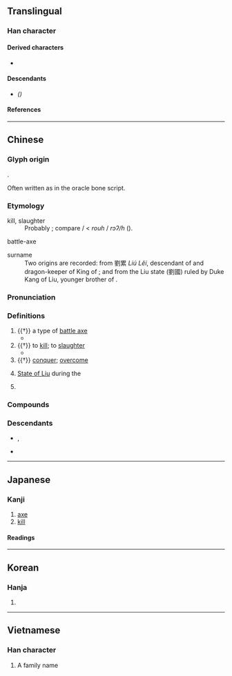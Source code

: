 {{also|刘}}
{{character info}}
==Translingual==

===Han character===
{{Han char|rn=18|rad=刀|as=13|sn=15|four=72100|canj=HCLN|ids=⿰𨥫刂}}

====Derived characters====
* {{l|mul|[[𪝵]], [[嚠]]<!-- 𭇯 (Zhuang character) is not its simplified form -->, [[嬼]], [[𢷶]], [[瀏]]([[浏]]), [[懰]], [[𣞗]], [[𭶣]], [[𨮸]], [[䬟]], [[𩙔]], [[藰]], [[䉧]], [[𢤐]]}}

====Descendants====
* {{l|mul|[[刘]]}} ''({{w|Simplified Chinese}})''

====References====
{{Han ref|kx=0144.390|dkj=02224|dj=0325.160|hdz=10359.040|uh=5289}}

----

==Chinese==
{{zh-forms|s=刘}}
{{zh-wp|zh:劉姓|yue:劉氏|gan:劉姓|cdo:Làu (sáng)|nan:Lâu (sèⁿ)|en:Liu}}

===Glyph origin===
{{Han etym}}
{{Han compound|卯|金|刀|c1=p|c2=s|c3=s|alt3=刂|t2=metal|t3=knife|ls=psc}}.

Often written as {{och-l|卯}} in the oracle bone script.

===Etymology===
;kill, slaughter
:Probably {{der|zh|sit}}; compare {{cog|ctd|gou⁵³}} / {{m|ctd|gɔʔ¹¹}} < ''rouh'' / ''rɔʔ/h'' ({{zh-ref|Schuessler, 2007}}).

;battle-axe
:{{rfe|zh|From sense "kill, slaughter"?}}

;surname
:{{rfe|zh|From sense "battle-ax"? Compare 粵/越 "Yue peoples, state of Yue" from 戉 "battle-ax"}}
:Two origins are recorded: from 劉累 ''Liú Lĕi'', descendant of {{w|Emperor Yao}} and dragon-keeper of King {{w|Kong Jia}} of {{w|Xia dynasty|Xia}}; and from the Liu state (劉國) ruled by Duke Kang of Liu, younger brother of {{w|King Ding of Zhou}}.

===Pronunciation===
{{zh-pron
|m=liú
|m-s=niu2
|c=lau4
|c-t=liu3
|g=
|h=pfs=liù;gd=liu2
|j=
|mb=liǔ
|md=làu
|mn=lâu/liû
|mn_note=lâu - vernacular (incl. surname); liû - literary
|mn-t=lao5
|w=3lieu
|x=
|mc=y
|oc=y
|ma=
|cat=n,v,a,pn
}}

===Definitions===
{{zh-hanzi}}

# {{†}} a type of [[battle axe]]
#* {{zh-x|一人 冕，執 劉，立 于 東 堂。|One man in a great officer's cap, and holding an '''axe''', stood in the hall, (near the steps) at the east (end).|CL|ref=Shangshu}}
# {{†}} to [[kill]]; to [[slaughter]]
#* {{zh-x|我 王 來，既 爰 宅 于 茲；重 我 民，無 盡 劉。|Our king came, and fixed on this. He did so from a deep concern for our people, and did not wish to see them all being '''killed'''.|CL|ref=Shangshu}}
# {{†}} [[conquer]]; [[overcome]]
# {{zh-div|國}} [[w:zh:劉國|State of Liu]] during the {{w|Zhou dynasty}}
# {{surname|zh}}
#: {{zh-x|^劉 ^邦|{{w|Emperor Gaozu of Han|Liu Bang}}}}

===Compounds===
{{zh-der|劉蕡下第|劉知遠|劉唐下書|劉猛將軍|劉秀|劉備失箸|公劉|劉海蟾|劉海|劉寄奴|劉宋|劉九兒|劉全進瓜|劉伶病酒|前度劉郎|李劉馬夏|打前劉海|虔劉|荊劉拜殺|三劉|乾劉|二劉|何劉|依劉|依劉客|前劉海|剪劉|劉三妹|劉三姐|劉仙掌|劉伶酒|劉伶鍤|劉參軍|劉四罵人|劉寵一錢|劉師哥|劉晏粟|劉村|劉杜|劉柳|劉根|劉棉花|劉毅答詔|劉氏冠|劉琨舞|劉生|劉白|劉白墮|劉盧|劉石經|劉窟頭|劉累|劉綱|劉表牛|劉覽|劉豫州|劉賈|劉郎|劉郎前度|劉阮|劉阿斗|劉陸|劉隨州|劉靈|劉項|咸劉|姬劉|嬴劉|孫劉|安劉|屠劉|嵇劉|徐劉|應劉|曹劉|楊劉|楊劉體|殷劉|毗劉|火劉|炎劉|王劉|王徐應劉|茂陵劉郎|西劉|謝劉|貙劉|赤劉|遏劉|醉劉伶|阮劉|青菜劉|劉集|劉家隔|劉六|陶劉|劉家場|劉連|劉王|劉胡|曾劉|劉猴|劉店|劉德莊|劉洞}}

===Descendants===
* {{desc|bor=1|en|Liu}}, {{l|en|Lau}}
* {{desc|bor=1|tl|Lao}}

----

==Japanese==

===Kanji===
{{ja-kanji|grade=|rs=刀13}}

# [[axe]]
# [[kill]]

====Readings====
{{ja-readings
|goon=る
|kanon=りゅう<りう
|kun=ころ-す, つら-ねる
}}

----

==Korean==

===Hanja===
{{ko-hanja-search}}
{{ko-hanja|죽이다|죽일|류||유}}

# {{hanja form of|[[류]]/[[유]]|to [[kill]]}}

----

==Vietnamese==

===Han character===
{{vi-readings|reading=[[Lưu]]|rs=刀13}}
# A family name